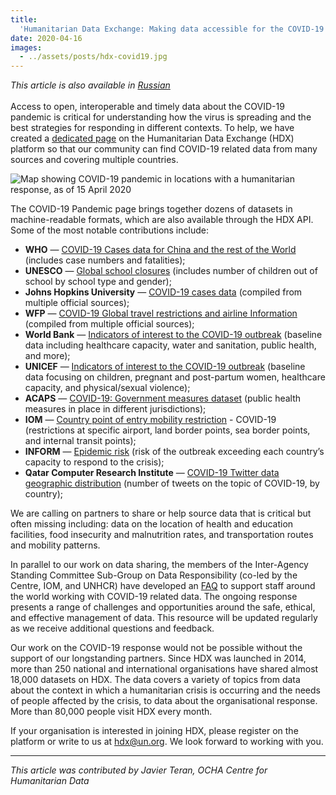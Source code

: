 ```yaml
---
title:
  'Humanitarian Data Exchange: Making data accessible for the COVID-19 pandemic'
date: 2020-04-16
images:
  - ../assets/posts/hdx-covid19.jpg
---
```



_This article is also available in
[Russian](https://raw.githubusercontent.com/UNStats/covid-19-response/master/static/hdx-making-covid19-data-accessible-RU.pdf)_<br/><br/>Access
to open, interoperable and timely data about the COVID-19 pandemic is critical
for understanding how the virus is spreading and the best strategies for
responding in different contexts. To help, we have created a
[dedicated page](https://data.humdata.org/event/covid-19) on the Humanitarian
Data Exchange (HDX) platform so that our community can find COVID-19 related
data from many sources and covering multiple countries.

<Box mb={3}>
  <Img
    fluid={props.images[0]}
    title="COVID-19 pandemic in locations with a humanitarian response, as of 15 April 2020"
    alt="Map showing COVID-19 pandemic in locations with a humanitarian response, as of 15 April 2020"
  />
</Box>

The COVID-19 Pandemic page brings together dozens of datasets in
machine-readable formats, which are also available through the HDX API. Some of
the most notable contributions include:

- **WHO** —
  [COVID-19 Cases data for China and the rest of the World](https://data.humdata.org/dataset/coronavirus-covid-19-cases-data-for-china-and-the-rest-of-the-world)
  \(includes case numbers and fatalities\);
- **UNESCO** —
  [Global school closures](https://data.humdata.org/dataset/global-school-closures-covid19)
  \(includes number of children out of school by school type and gender\);
- **Johns Hopkins University** —
  [COVID-19 cases data](https://data.humdata.org/dataset/novel-coronavirus-2019-ncov-cases)
  (compiled from multiple official sources);
- **WFP** —
  [COVID-19 Global travel restrictions and airline Information](https://data.humdata.org/dataset/covid-19-global-travel-restrictions-and-airline-information)
  (compiled from multiple official sources);
- **World Bank** —
  [Indicators of interest to the COVID-19 outbreak](https://data.humdata.org/dataset/world-bank-indicators-of-interest-to-the-covid-19-outbreak)
  (baseline data including healthcare capacity, water and sanitation, public
  health, and more);
- **UNICEF** —
  [Indicators of interest to the COVID-19 outbreak](https://data.humdata.org/dataset/unicef-indicators-of-interest-to-the-covid-19-outbreak)
  (baseline data focusing on children, pregnant and post-partum women,
  healthcare capacity, and physical/sexual violence);
- **ACAPS** —
  [COVID-19: Government measures dataset](https://data.humdata.org/dataset/acaps-covid19-government-measures-dataset)
  (public health measures in place in different jurisdictions);
- **IOM** —
  [Country point of entry mobility restriction](https://data.humdata.org/dataset/country-point-of-entry-mobility-restriction-covid-19-iom-dtm) -
  COVID-19 (restrictions at specific airport, land border points, sea border
  points, and internal transit points);
- **INFORM** —
  [Epidemic risk](https://data.humdata.org/dataset/inform-epidemic-risk) (risk
  of the outbreak exceeding each country’s capacity to respond to the crisis);
- **Qatar Computer Research Institute** —
  [COVID-19 Twitter data geographic distribution](https://data.humdata.org/dataset/covid-19-twitter-data-geographic-distribution)
  (number of tweets on the topic of COVID-19, by country);

We are calling on partners to share or help source data that is critical but
often missing including: data on the location of health and education
facilities, food insecurity and malnutrition rates, and transportation routes
and mobility patterns.

In parallel to our work on data sharing, the members of the Inter-Agency
Standing Committee Sub-Group on Data Responsibility (co-led by the Centre, IOM,
and UNHCR) have developed an
[FAQ](https://centre.humdata.org/faq-on-data-responsibility-in-the-covid-19-response/)
to support staff around the world working with COVID-19 related data. The
ongoing response presents a range of challenges and opportunities around the
safe, ethical, and effective management of data. This resource will be updated
regularly as we receive additional questions and feedback.

Our work on the COVID-19 response would not be possible without the support of
our longstanding partners. Since HDX was launched in 2014, more than 250
national and international organisations have shared almost 18,000 datasets on
HDX. The data covers a variety of topics from data about the context in which a
humanitarian crisis is occurring and the needs of people affected by the crisis,
to data about the organisational response. More than 80,000 people visit HDX
every month.

If your organisation is interested in joining HDX, please register on the
platform or write to us at [hdx@un.org](mailto:hdx@un.org). We look forward to
working with you.

---

_This article was contributed by Javier Teran, OCHA Centre for Humanitarian
Data_
